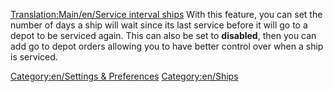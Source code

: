 [[Translation:Main/en/Service interval ships]]
With this feature, you can set the number of days a ship will wait since its last service before it will go to a depot to be serviced again. This can also be set to '''disabled''', then you can add go to depot orders allowing you to have better control over when a ship is serviced.
[[Category:en/Settings & Preferences]]
[[Category:en/Ships]]
{{OpenTTD-Patch-Stub}}